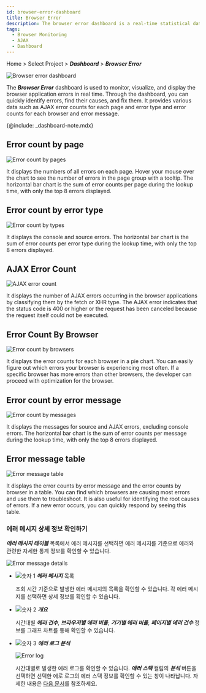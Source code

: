 ```yaml
---
id: browser-error-dashboard
title: Browser Error
description: The browser error dashboard is a real-time statistical data dashboard composed of widgets relates to the browser errors.
tags:
  - Browser Monitoring
  - AJAX
  - Dashboard
---
```


Home > Select Project > **_Dashboard_** > **_Browser Error_**

![Browser error dashboard](/img/browser-error-dashboard.png)

The **_Browser Error_** dashboard is used to monitor, visualize, and display the browser application errors in real time. Through the dashboard, you can quickly identify errors, find their causes, and fix them. It provides various data such as AJAX error counts for each page and error type and error counts for each browser and error message.

{@include: _dashboard-note.mdx}

## Error count by page

![Error count by pages](/img/browser-error-by-page.png)

It displays the numbers of all errors on each page. Hover your mouse over the chart to see the number of errors in the page group with a tooltip. The horizontal bar chart is the sum of error counts per page during the lookup time, with only the top 8 errors displayed.

## Error count by error type

![Error count by types](/img/browser-error-by-types.png)

It displays the console and source errors. The horizontal bar chart is the sum of error counts per error type during the lookup time, with only the top 8 errors displayed.

## AJAX Error Count

![AJAX error count](/img/browser-error-ajax-by-error.png)

It displays the number of AJAX errors occurring in the browser applications by classifying them by the fetch or XHR type. The AJAX error indicates that the status code is 400 or higher or the request has been canceled because the request itself could not be executed.

## Error Count By Browser

![Error count by browsers](/img/browser-erorr-by-browsers.png)

It displays the error counts for each browser in a pie chart. You can easily figure out which errors your browser is experiencing most often. If a specific browser has more errors than other browsers, the developer can proceed with optimization for the browser.

## Error count by error message

![Error count by messages](/img/browser-error-by-messages.png)

It displays the messages for source and AJAX errors, excluding console errors. The horizontal bar chart is the sum of error counts per message during the lookup time, with only the top 8 errors displayed.

## Error message table

![Error message table](/img/browser-error-table.png)

It displays the error counts by error message and the error counts by browser in a table. You can find which browsers are causing most errors and use them to troubleshoot. It is also useful for identifying the root causes of errors. If a new error occurs, you can quickly respond by seeing this table.

### 에러 메시지 상세 정보 확인하기

**_에러 메시지 테이블_** 목록에서 에러 메시지를 선택하면 에러 메시지를 기준으로 에러와 관련한 자세한 통계 정보를 확인할 수 있습니다.

![Error message details](/img/browser-error-details.png)

-   ![숫자 1](/img/number-01.png) **_에러 메시지_** 목록

    조회 시간 기준으로 발생한 에러 메시지의 목록을 확인할 수 있습니다. 각 에러 메시지를 선택하면 상세 정보를 확인할 수 있습니다.

-   ![숫자 2](/img/number-02.png) **_개요_**

    시간대별 **_에러 건수_**, **_브라우저별 에러 비율_**, **_기기별 에러 비율_**, **_페이지별 에러 건수_** 정보를 그래프 차트를 통해 확인할 수 있습니다.

-   ![숫자 3](/img/number-02.png) **_에러 로그 분석_**

    ![Error log](/img/browser-error-details-log.png)

    시간대별로 발생한 에러 로그를 확인할 수 있습니다. **_에러 스택_** 컬럼의 **_분석_** 버튼을 선택하면 선택한 에로 로그의 에러 스택 정보를 확인할 수 있는 창이 나타납니다. 자세한 내용은 [다음 문서](tracking-error#check-errorcode)를 참조하세요.
